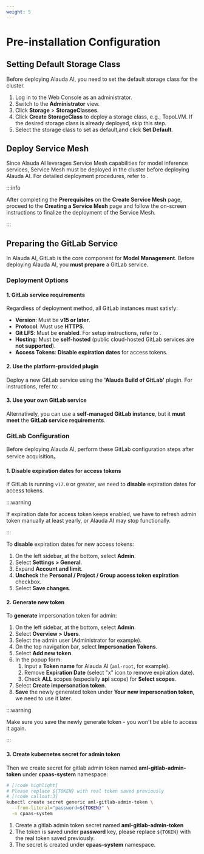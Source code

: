 ```yaml
---
weight: 5
---
```


# Pre-installation Configuration

## **Setting Default Storage Class**

Before deploying Alauda AI, you need to set the default storage class for the cluster.

1. Log in to the Web Console as an administrator.
2. Switch to the **Administrator** view.
3. Click **Storage** > **StorageClasses**.
4. Click **Create StorageClass** to deploy a storage class, e.g., TopoLVM. If the desired storage class is already deployed, skip this step.
5. Select the storage class to set as default,and click **Set Default**.

## **Deploy Service Mesh**

Since Alauda AI leverages Service Mesh capabilities for model inference services, Service Mesh must be deployed in the cluster before deploying Alauda AI. For detailed deployment procedures, refer to <ExternalSiteLink name="servicemeshv1" href="/install/create_service_mesh/index.mdx" children="Create Service Mesh v1" />.

:::info

After completing the **Prerequisites** on the **Create Service Mesh** page, proceed to the **Creating a Service Mesh** page and follow the on-screen instructions to finalize the deployment of the Service Mesh.

:::

## **Preparing the GitLab Service**

In Alauda AI, GitLab is the core component for **Model Management**. Before deploying Alauda AI, you **must prepare** a GitLab service.

### **Deployment Options**

#### **1. GitLab service requirements**

Regardless of deployment method, all GitLab instances must satisfy:

- **Version**: Must be **v15 or later**.
- **Protocol**: Must use **HTTPS**.
- **Git LFS**: Must be **enabled**. For setup instructions, refer to <ExternalSiteLink name="alauda-build-of-gitlab" href="/howto/01_lfs.mdx" children="Managing Large Files with LFS" />.
- **Hosting**: Must be **self-hosted** (public cloud-hosted GitLab services are **not supported**).
- **Access Tokens**: **Disable expiration dates** for access tokens.

#### **2. Use the platform-provided plugin**

Deploy a new GitLab service using the **'Alauda Build of GitLab'** plugin.
For instructions, refer to: <ExternalSiteLink name="alauda-build-of-gitlab" href="/install/01_installation_guide.mdx" children="Deploy Alauda Build of GitLab" />.

#### **3. Use your own GitLab service**

Alternatively, you can use a **self-managed GitLab instance**, but it **must meet** the **GitLab service requirements**.

### **GitLab Configuration**

Before deploying Alauda AI, perform these GitLab configuration steps after service acquisition。

#### **1. Disable expiration dates for access tokens**

If GitLab is running `v17.0` or greater, we need to **disable** expiration dates for access tokens.

:::warning

If expiration date for access token keeps enabled, we have to refresh admin token manually at least yearly, or Alauda AI may stop functionally.

:::

To **disable** expiration dates for new access tokens:

1. On the left sidebar, at the bottom, select **Admin**.
2. Select **Settings > General**.
3. Expand **Account and limit**.
4. **Uncheck** the **Personal / Project / Group access token expiration** checkbox.
5. Select **Save changes**.

#### **2. Generate new token**

To **generate** impersonation token for admin:

1. On the left sidebar, at the bottom, select **Admin**.
2. Select **Overview > Users**.
3. Select the admin user (Administrator for example).
4. On the top navigation bar, select **Impersonation Tokens**.
5. Select **Add new token**.
6. In the popup form:
   1. Input a **Token name** for Alauda AI (`aml-root`, for example).
   2. Remove **Expiration Date** (select "x" icon to remove expiration date).
   3. Check **ALL** scopes (especially **api** scope) for **Select scopes**.
7. Select **Create impersonation token**.
8. **Save** the newly generated token under **Your new impersonation token**, we need to use it later.

:::warning

Make sure you save the newly generate token - you won't be able to access it again.

:::

#### **3. Create kubernetes secret for admin token**

Then we create secret for gitlab admin token named **aml-gitlab-admin-token** under **cpaas-system** namespace:

```bash
# [!code highlight]
# Please replace ${TOKEN} with real token saved previously
# [!code callout:3]
kubectl create secret generic aml-gitlab-admin-token \
  --from-literal="password=${TOKEN}" \
  -n cpaas-system
```

<Callouts>

1. Create a gitlab admin token secret named **aml-gitlab-admin-token**
2. The token is saved under **password** key, please replace `${TOKEN}` with the real token saved previously.
3. The secret is created under **cpaas-system** namespace.

</Callouts>
